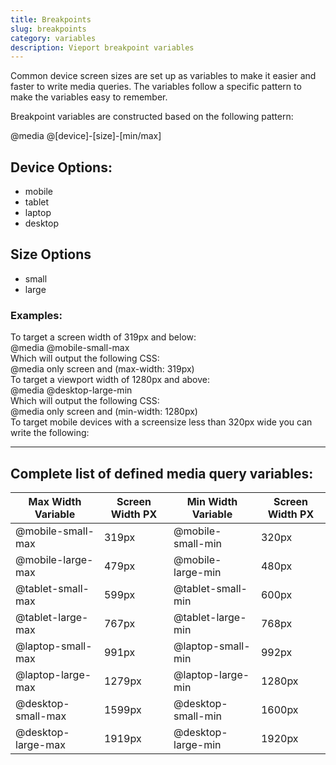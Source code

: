 ```yaml
---
title: Breakpoints
slug: breakpoints
category: variables
description: Vieport breakpoint variables
---
```



<div className={`code-block__description`}>
  Common device screen sizes are set up as variables to make it easier and
  faster to write media queries. The variables follow a specific pattern
  to make the variables easy to remember.
</div>

Breakpoint variables are constructed based on the following pattern:

<div className="code-block">
  <CodeBlock mixinName={`breakpoints`}>
    @media @[device]-[size]-[min/max]
  </CodeBlock>
</div>

## Device Options:
* mobile
* tablet
* laptop
* desktop
   
## Size Options
* small
* large

### Examples:

<div className={`code-block__description`}>
  To target a screen width of 319px and below: 
</div>

<div className="code-block">
  <CodeBlock mixinName={`breakpoints`}>
    @media @mobile-small-max
  </CodeBlock>
</div>

<div className={`code-block__description`}>
  Which will output the following CSS:
</div>

<div className="code-block">
  <CodeBlock mixinName={`breakpoints`}>
    @media only screen and (max-width: 319px)
  </CodeBlock>
</div>

<div className={`code-block__description`}>
  To target a viewport width of 1280px and above: 
</div> 

<div className="code-block">
  <CodeBlock mixinName={`breakpoints`}>
    @media @desktop-large-min
  </CodeBlock>
</div>

<div className={`code-block__description`}>
  Which will output the following CSS:
</div>

<div className="code-block">
  <CodeBlock mixinName={`breakpoints`}>
    @media only screen and (min-width: 1280px)
  </CodeBlock>
</div>

<div className={`code-block__description`}>
  To target mobile devices with a screensize less than 320px wide you can
  write the following:
</div>

<hr />

## Complete list of defined media query variables:

<div className="flex-container">
  <table>
    <thead>
      <tr>
        <th>Max Width Variable</th>
        <th>Screen Width PX</th>
        <th>Min Width Variable</th>
        <th>Screen Width PX</th>
      </tr>
    </thead>
    <tbody>
      <tr>
        <td>@mobile-small-max</td>
        <td>319px</td>
        <td>@mobile-small-min</td>
        <td>320px</td>
      </tr>
      <tr>
        <td>@mobile-large-max</td>
        <td>479px</td>
        <td>@mobile-large-min</td>
        <td>480px</td>
      </tr>
      <tr>
        <td>@tablet-small-max</td>
        <td>599px</td>
        <td>@tablet-small-min</td>
        <td>600px</td>
      </tr>
      <tr>
        <td>@tablet-large-max</td>
        <td>767px</td>
        <td>@tablet-large-min</td>
        <td>768px</td>
      </tr>
      <tr>
        <td>@laptop-small-max</td>
        <td>991px</td>
        <td>@laptop-small-min</td>
        <td>992px</td>
      </tr>
      <tr>
        <td>@laptop-large-max</td>
        <td>1279px</td>
        <td>@laptop-large-min</td>
        <td>1280px</td>
      </tr>
      <tr>
        <td>@desktop-small-max</td>
        <td>1599px</td>
        <td>@desktop-small-min</td>
        <td>1600px</td>
      </tr>
      <tr>
        <td>@desktop-large-max</td>
        <td>1919px</td>
        <td>@desktop-large-min</td>
        <td>1920px</td>
      </tr>
    </tbody>
  </table>
</div>